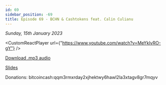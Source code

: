 ```yaml
---
id: 69
sidebar_position: -69
title: Episode 69 - BCHN & Cashtokens feat. Calin Culianu
---
```



_Sunday, 15th January 2023_

<CustomReactPlayer
  url={"https://www.youtube.com/watch?v=MeYklvRO-gY"} />

[Download .mp3 audio](https://drive.google.com/file/d/1ZwbV4bpVGm2fHu0-kJGHSQJaolPGaipu/view?usp=sharing)

[Slides](https://docs.google.com/presentation/d/1yHA82WuOSjqJ7EeL0sMTvNXmOGlkeF77/edit?usp=sharing&ouid=100290143879929950045&rtpof=true&sd=true)

Donations: bitcoincash:qqm3rmxrday2xjhektwy6hawl2la3xtagv8gr7mqyv
